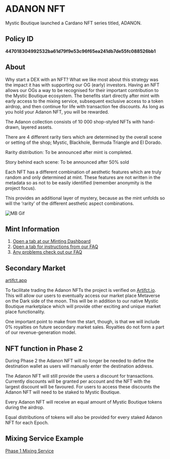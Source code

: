
# ADANON NFT

Mystic Boutique launched a Cardano NFT series titled, ADANON. 

## Policy ID

**447018304992532ba61d79f9e53c96f65ea241db7de55fc088526bb1**

## About

Why start a DEX with an NFT? What we like most about this strategy was the impact it has with supporting our OG (early) investors. Having an NFT allows our OGs a way to be recognised for their important contribution to the Mystic Boutique ecosystem. The benefits start directly after mint with early access to the mixing service, subsequent exclusive access to a token airdrop, and then continue for life with transaction fee discounts. As long as you hold your Adanon NFT, you will be rewarded. 

The Adanon collection consists of 10 000 shop-styled NFTs with hand-drawn, layered assets. 

There are 4 different rarity tiers which are determined by the overall scene or setting of the shop; Mystic, Blackhole, Bermuda Triangle and El Dorado.

Rarity distribution: To be announced after mint is completed.

Story behind each scene: To be announced after 50% sold

Each NFT has a different combination of aesthetic features which are truly random and only determined at mint. These features are not written in the metadata so as not to be easily identified (remember anonymity is the project focus). 

This provides an additional layer of mystery, because as the mint unfolds so will the ‘rarity’ of the different aesthetic aspect combinations.


![MB Gif](../public/mysticboutique1.gif)


## Mint Information

1. [Open a tab at our Minting Dashboard](https://dashboard.mysticboutique.io/mint/)
1. [Open a tab for instructions from our FAQ](/faq/get-started)
1. [Any problems check out our FAQ](/faq/common-problems)

## Secondary Market

[artifct.app](https://artifct.app/collection/StoreAnnouncer)

To facilitate trading the Adanon NFTs the project is verified on [Artifct.io](https://artifct.app). This will allow our users to eventually access our market place Metaverse on the Dark side of the moon. This will be in addition to our native Mystic Boutique marketplace which will provide other exciting and unique market place functionality.

One important point to make from the start, though, is that we will include 0% royalties on future secondary market sales. Royalties do not form a part of our revenue-generation model. 


##  NFT function in Phase 2

During Phase 2 the Adanon NFT will no longer be needed to define the destination wallet as users will manually enter the destination address.

The Adanon NFT will still provide the users a discount for transactions. Currently discounts will be granted per account and the NFT with the largest discount will be favoured. For users to access these discounts the Adanon NFT will need to be staked to Mystic Boutique. 

Every Adanon NFT will receive an equal amount of Mystic Boutique tokens during the airdrop.

Equal distributions of tokens will also be provided for every staked Adanon NFT for each Epoch.

## Mixing Service Example

[Phase 1 Mixing Service](https://youtu.be/IQhFhehBlSc)



